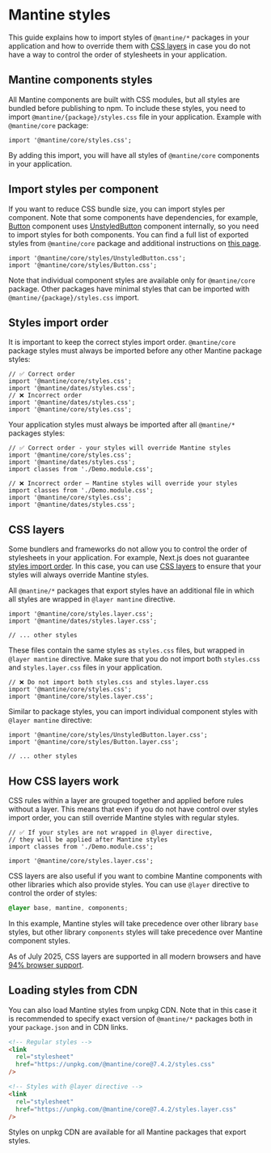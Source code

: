 

# Mantine styles

This guide explains how to import styles of `@mantine/*` packages in your application
and how to override them with [CSS layers](https://developer.mozilla.org/en-US/docs/Web/CSS/@layer)
in case you do not have a way to control the order of stylesheets in your application.

## Mantine components styles

All Mantine components are built with CSS modules, but all styles are bundled before publishing to npm.
To include these styles, you need to import `@mantine/{package}/styles.css` file in your application.
Example with `@mantine/core` package:

```tsx
import '@mantine/core/styles.css';
```

By adding this import, you will have all styles of `@mantine/core` components in your application.

## Import styles per component

If you want to reduce CSS bundle size, you can import styles per component. Note that some components
have dependencies, for example, [Button](/core/button) component uses [UnstyledButton](/core/unstyled-button)
component internally, so you need to import styles for both components. You can find a full list of
exported styles from `@mantine/core` package and additional instructions on [this page](/styles/css-files-list).

```tsx
import '@mantine/core/styles/UnstyledButton.css';
import '@mantine/core/styles/Button.css';
```

Note that individual component styles are available only for `@mantine/core` package.
Other packages have minimal styles that can be imported with `@mantine/{package}/styles.css` import.

## Styles import order

It is important to keep the correct styles import order. `@mantine/core` package
styles must always be imported before any other Mantine package styles:

```tsx
// ✅ Correct order
import '@mantine/core/styles.css';
import '@mantine/dates/styles.css';
// ❌ Incorrect order
import '@mantine/dates/styles.css';
import '@mantine/core/styles.css';
```

Your application styles must always be imported after all `@mantine/*` packages styles:

```tsx
// ✅ Correct order - your styles will override Mantine styles
import '@mantine/core/styles.css';
import '@mantine/dates/styles.css';
import classes from './Demo.module.css';

// ❌ Incorrect order – Mantine styles will override your styles
import classes from './Demo.module.css';
import '@mantine/core/styles.css';
import '@mantine/dates/styles.css';
```

## CSS layers

Some bundlers and frameworks do not allow you to control the order of stylesheets in your application.
For example, Next.js does not guarantee [styles import order](https://github.com/vercel/next.js/issues/16630).
In this case, you can use [CSS layers](https://developer.mozilla.org/en-US/docs/Web/CSS/@layer) to ensure
that your styles will always override Mantine styles.

All `@mantine/*` packages that export styles have an additional file in which all styles are wrapped in
`@layer mantine` directive.

```tsx
import '@mantine/core/styles.layer.css';
import '@mantine/dates/styles.layer.css';

// ... other styles
```

These files contain the same styles as `styles.css` files, but wrapped in `@layer mantine` directive.
Make sure that you do not import both `styles.css` and `styles.layer.css` files in your application.

```tsx
// ❌ Do not import both styles.css and styles.layer.css
import '@mantine/core/styles.css';
import '@mantine/core/styles.layer.css';
```

Similar to package styles, you can import individual component styles with `@layer mantine` directive:

```tsx
import '@mantine/core/styles/UnstyledButton.layer.css';
import '@mantine/core/styles/Button.layer.css';

// ... other styles
```

## How CSS layers work

CSS rules within a layer are grouped together and applied before rules without a layer. This means that
even if you do not have control over styles import order, you can still override Mantine styles with
regular styles.

```tsx
// ✅ If your styles are not wrapped in @layer directive,
// they will be applied after Mantine styles
import classes from './Demo.module.css';

import '@mantine/core/styles.layer.css';
```

CSS layers are also useful if you want to combine Mantine components with other libraries which also
provide styles. You can use `@layer` directive to control the order of styles:

```scss
@layer base, mantine, components;
```

In this example, Mantine styles will take precedence over other library `base` styles, but other library
`components` styles will take precedence over Mantine component styles.

As of July 2025, CSS layers are supported in all modern browsers and have [94% browser support](https://caniuse.com/css-cascade-layers).

## Loading styles from CDN

You can also load Mantine styles from unpkg CDN. Note that in this case it is
recommended to specify exact version of `@mantine/*` packages both in your
`package.json` and in CDN links.

```html
<!-- Regular styles -->
<link
  rel="stylesheet"
  href="https://unpkg.com/@mantine/core@7.4.2/styles.css"
/>

<!-- Styles with @layer directive -->
<link
  rel="stylesheet"
  href="https://unpkg.com/@mantine/core@7.4.2/styles.layer.css"
/>
```

Styles on unpkg CDN are available for all Mantine packages that export styles.
